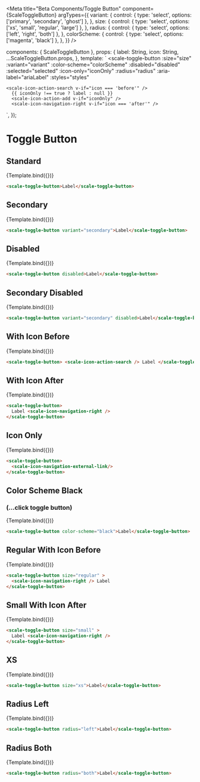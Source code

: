 
<Meta
  title="Beta Components/Toggle Button"
  component={ScaleToggleButton}
  argTypes={{
    variant: {
      control: { type: 'select', options: ['primary', 'secondary', 'ghost'] },
    },
    size: {
      control: { type: 'select', options: ['xs', 'small', 'regular', 'large'] },
    },
    radius: {
      control: { type: 'select', options: ['left', 'right', 'both'] },
    },
	colorScheme: {
      control: { type: 'select', options: ['magenta', 'black'] },
    },
  }}
/>

  components: { ScaleToggleButton },
  props: {
    label: String,
    icon: String,
    ...ScaleToggleButton.props,
  },
  template: `
  <scale-toggle-button
    :size="size"
    :variant="variant"
    :color-scheme="colorScheme"
    :disabled="disabled"
    :selected="selected"
    :icon-only="iconOnly"
    :radius="radius"
    :aria-label="ariaLabel"
    :styles="styles"
  >
    <scale-icon-action-search v-if="icon === 'before'" />
      {{ iconOnly !== true ? label : null }}
      <scale-icon-action-add v-if="iconOnly" />
      <scale-icon-navigation-right v-if="icon === 'after'" />
  </scale-toggle-button>
    `,
});

<div
  style={{
    display: 'inline-flex',
    alignItems: 'center',
    justifyContent: 'space-between',
    width: '100%',
  }}
>
  <h1>Toggle Button</h1>
</div>

## Standard

<Canvas withSource="none">
  <Story
    name="Standard"
    args={{
      label: 'Label',
    }}
  >
    {Template.bind({})}
  </Story>
</Canvas>

<ArgsTable story="Standard" />

```html
<scale-toggle-button>Label</scale-toggle-button>
```

## Secondary

<Canvas withSource="none">
  <Story
    name="Secondary"
    args={{
      variant: 'secondary',
      label: 'Label',
    }}
  >
    {Template.bind({})}
  </Story>
</Canvas>

```html
<scale-toggle-button variant="secondary">Label</scale-toggle-button>
```

## Disabled

<Canvas withSource="none">
  <Story
    name="Disabled"
    args={{
      disabled: true,
      label: 'Label',
    }}
  >
    {Template.bind({})}
  </Story>
</Canvas>

```html
<scale-toggle-button disabled>Label</scale-toggle-button>
```

## Secondary Disabled

<Canvas withSource="none">
  <Story
    name="Secondary Disabled"
    args={{
      variant: 'secondary',
      disabled: true,
      label: 'Label',
    }}
  >
    {Template.bind({})}
  </Story>
</Canvas>

```html
<scale-toggle-button variant="secondary" disabled>Label</scale-toggle-button>
```

## With Icon Before

<Canvas withSource="none">
  <Story
    name="With Icon Before"
    args={{
      label: 'Label',
      icon: 'before',
    }}
  >
    {Template.bind({})}
  </Story>
</Canvas>

```html
<scale-toggle-button> <scale-icon-action-search /> Label </scale-toggle-button>
```

## With Icon After

<Canvas withSource="none">
  <Story
    name="With Icon After"
    args={{
      label: 'Label',
      icon: 'after',
    }}
  >
    {Template.bind({})}
  </Story>
</Canvas>

```html
<scale-toggle-button>
  Label <scale-icon-navigation-right />
</scale-toggle-button>
```

## Icon Only

<Canvas withSource="none">
  <Story
    name="Icon Only"
    args={{
      iconOnly: true,
      title: 'Search',
      ariaLabel: 'Search',
    }}
  >
    {Template.bind({})}
  </Story>
</Canvas>

```html
<scale-toggle-button>
  <scale-icon-navigation-external-link/>
</scale-toggle-button>
```

## Color Scheme Black 
### (...click toggle button)

<Canvas withSource="none">
  <Story
    name="Color Scheme Black"
    args={{
      label: 'Label',
	  colorScheme: 'black'
    }}
  >
    {Template.bind({})}
  </Story>
</Canvas>

```html
<scale-toggle-button color-scheme="black">Label</scale-toggle-button>
```

## Regular With Icon Before

<Canvas withSource="none">
  <Story
    name="Regular With Icon Before"
    args={{
      label: 'Label',
      icon: 'before',
	  size: 'regular'
    }}
  >
    {Template.bind({})}
  </Story>
</Canvas>

```html
<scale-toggle-button size="regular" >
  <scale-icon-navigation-right /> Label
</scale-toggle-button>
```

## Small With Icon After

<Canvas withSource="none">
  <Story
    name="Small With Icon After"
    args={{
      label: 'Label',
      icon: 'after',
	  size: 'small'
    }}
  >
    {Template.bind({})}
  </Story>
</Canvas>

```html
<scale-toggle-button size="small" >
  Label <scale-icon-navigation-right />
</scale-toggle-button>
```

## XS

<Canvas withSource="none">
  <Story
    name="XS"
    args={{
      label: 'Label',
	  size: 'xs'
    }}
  >
    {Template.bind({})}
  </Story>
</Canvas>

```html
<scale-toggle-button size="xs">Label</scale-toggle-button>
```

## Radius Left

<Canvas withSource="none">
  <Story
    name="Radius Left"
    args={{
      label: 'Label',
	  radius: 'left'
    }}
  >
    {Template.bind({})}
  </Story>
</Canvas>

```html
<scale-toggle-button radius="left">Label</scale-toggle-button>
```

## Radius Both

<Canvas withSource="none">
  <Story
    name="Radius Both"
    args={{
      label: 'Label',
	  radius: 'both'
    }}
  >
    {Template.bind({})}
  </Story>
</Canvas>

```html
<scale-toggle-button radius="both">Label</scale-toggle-button>
```

